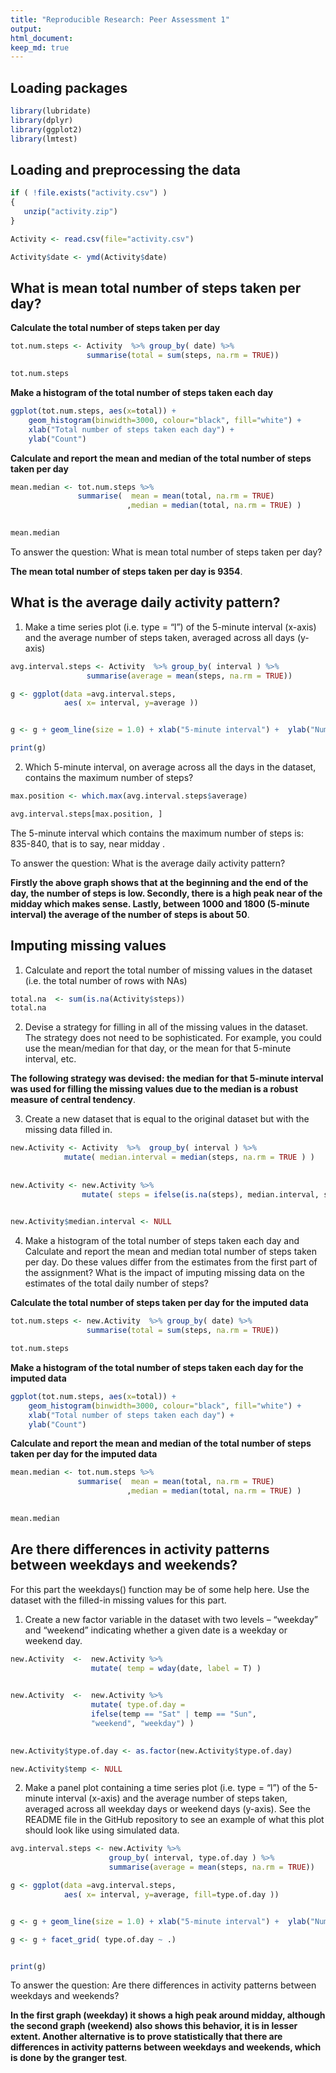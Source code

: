 ```yaml
---
title: "Reproducible Research: Peer Assessment 1"
output: 
html_document:
keep_md: true
---
```


## Loading packages 
```r
library(lubridate)
library(dplyr)
library(ggplot2)
library(lmtest)
```


## Loading and preprocessing the data

```r

if ( !file.exists("activity.csv") )
{
   unzip("activity.zip")  
}

Activity <- read.csv(file="activity.csv")

Activity$date <- ymd(Activity$date)

```


## What is mean total number of steps taken per day?

**Calculate the total number of steps taken per day**

```r

tot.num.steps <- Activity  %>% group_by( date) %>%
                 summarise(total = sum(steps, na.rm = TRUE))

tot.num.steps

```

**Make a histogram of the total number of steps taken each day**

```r

ggplot(tot.num.steps, aes(x=total)) +
    geom_histogram(binwidth=3000, colour="black", fill="white") + 
    xlab("Total number of steps taken each day") + 
    ylab("Count")

```

**Calculate and report the mean and median of the total number of steps taken per day**

```r


mean.median <- tot.num.steps %>% 
               summarise(  mean = mean(total, na.rm = TRUE)
                          ,median = median(total, na.rm = TRUE) )
    

mean.median 

```


To answer the question: What is mean total number of steps taken per day?

**The mean total number of steps taken per day is 9354**.

## What is the average daily activity pattern?

1. Make a time series plot (i.e. type = "l") of the 5-minute interval (x-axis) and the average number of steps taken, averaged across all days (y-axis)


```r

avg.interval.steps <- Activity  %>% group_by( interval ) %>%
                 summarise(average = mean(steps, na.rm = TRUE))

```


```r


g <- ggplot(data =avg.interval.steps, 
            aes( x= interval, y=average ))


g <- g + geom_line(size = 1.0) + xlab("5-minute interval") +  ylab("Number of steps")

print(g)


```

2. Which 5-minute interval, on average across all the days in the dataset, contains the maximum number of steps?

```r

max.position <- which.max(avg.interval.steps$average)

avg.interval.steps[max.position, ]

```

The 5-minute interval which contains the maximum number of steps is: 835-840, that is to say, near midday . 

To answer the question: What is the average daily activity pattern?

**Firstly the above graph shows that at the beginning and the end of the day, the number of steps is low. Secondly, there is a high peak near of the midday which makes sense. Lastly, between 1000 and 1800 (5-minute interval) the average of the number of steps is about 50**.


## Imputing missing values

1. Calculate and report the total number of missing values in the dataset (i.e. the total number of rows with NAs)

```r

total.na  <- sum(is.na(Activity$steps))
total.na 

```

2. Devise a strategy for filling in all of the missing values in the dataset. The strategy does not need to be sophisticated. For example, you could use the mean/median for that day, or the mean for that 5-minute interval, etc.


**The following strategy was devised: the median for that 5-minute interval was used for filling the missing values due to the median is a robust measure of central tendency**.


3. Create a new dataset that is equal to the original dataset but with the missing data filled in.

```r

new.Activity <- Activity  %>%  group_by( interval ) %>% 
            mutate( median.interval = median(steps, na.rm = TRUE ) ) 
            
  
new.Activity <- new.Activity %>%  
                mutate( steps = ifelse(is.na(steps), median.interval, steps) )
  

new.Activity$median.interval <- NULL

```

4. Make a histogram of the total number of steps taken each day and Calculate and report the mean and median total number of steps taken per day. Do these values differ from the estimates from the first part of the assignment? What is the impact of imputing missing data on the estimates of the total daily number of steps?


**Calculate the total number of steps taken per day for the imputed data**

```r

tot.num.steps <- new.Activity  %>% group_by( date) %>%
                 summarise(total = sum(steps, na.rm = TRUE))

tot.num.steps

```

**Make a histogram of the total number of steps taken each day for the imputed data**

```r

ggplot(tot.num.steps, aes(x=total)) +
    geom_histogram(binwidth=3000, colour="black", fill="white") + 
    xlab("Total number of steps taken each day") + 
    ylab("Count")

```


**Calculate and report the mean and median of the total number of steps taken per day for the imputed data**


```r


mean.median <- tot.num.steps %>% 
               summarise(  mean = mean(total, na.rm = TRUE)
                          ,median = median(total, na.rm = TRUE) )
    

mean.median 

```



## Are there differences in activity patterns between weekdays and weekends?

For this part the weekdays() function may be of some help here. Use the dataset with the filled-in missing values for this part.

1. Create a new factor variable in the dataset with two levels – “weekday” and “weekend” indicating whether a given date is a weekday or weekend day.

```r

  
new.Activity  <-  new.Activity %>%
                  mutate( temp = wday(date, label = T) ) 
    

new.Activity  <-  new.Activity %>%
                  mutate( type.of.day = 
                  ifelse(temp == "Sat" | temp == "Sun",
                  "weekend", "weekday") ) 
    

new.Activity$type.of.day <- as.factor(new.Activity$type.of.day)

new.Activity$temp <- NULL 

```


2. Make a panel plot containing a time series plot (i.e. type = "l") of the 5-minute interval (x-axis) and the average number of steps taken, averaged across all weekday days or weekend days (y-axis). See the README file in the GitHub repository to see an example of what this plot should look like using simulated data.


```r

avg.interval.steps <- new.Activity %>%  
                      group_by( interval, type.of.day ) %>%
                      summarise(average = mean(steps, na.rm = TRUE))

```


```r


g <- ggplot(data =avg.interval.steps, 
            aes( x= interval, y=average, fill=type.of.day ))


g <- g + geom_line(size = 1.0) + xlab("5-minute interval") +  ylab("Number of steps")

g <- g + facet_grid( type.of.day ~ .)


print(g)


```

To answer the question: Are there differences in activity patterns between weekdays and weekends?

**In the first graph (weekday) it shows a high peak around midday, although the second graph (weekend) also shows this behavior, it is in lesser extent. Another alternative is to prove statistically that there are differences in activity patterns between weekdays and weekends, which is done by the granger test**.

